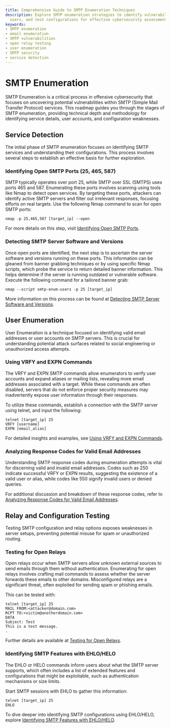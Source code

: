 ```yaml
---
title: Comprehensive Guide to SMTP Enumeration Techniques
description: Explore SMTP enumeration strategies to identify vulnerabilities, validate
  users, and test configurations for effective cybersecurity assessments.
keywords:
- SMTP enumeration
- email enumeration
- SMTP vulnerabilities
- open relay testing
- user enumeration
- SMTP security
- service detection
---
```


# SMTP Enumeration

SMTP Enumeration is a critical process in offensive cybersecurity that focuses on uncovering potential vulnerabilities within SMTP (Simple Mail Transfer Protocol) services. This roadmap guides you through the stages of SMTP enumeration, providing technical depth and methodology for identifying service details, user accounts, and configuration weaknesses. 

## Service Detection
The initial phase of SMTP enumeration focuses on identifying SMTP services and understanding their configurations. This process involves several steps to establish an effective basis for further exploration.

### Identifying Open SMTP Ports (25, 465, 587)
SMTP typically operates over port 25, while SMTP over SSL (SMTPS) uses ports 465 and 587. Enumerating these ports involves scanning using tools like Nmap to detect open services. By targeting these ports, attackers can identify active SMTP servers and filter out irrelevant responses, focusing efforts on real targets. Use the following Nmap command to scan for open SMTP ports:

```
nmap -p 25,465,587 [target_ip] --open
```

For more details on this step, visit [Identifying Open SMTP Ports](offensive/network/enumeration/smtp_enumeration/service_detection/identifying_open_smtp_ports_25_465_587/).

### Detecting SMTP Server Software and Versions
Once open ports are identified, the next step is to ascertain the server software and versions running on these ports. This information can be gleaned from banner grabbing techniques or by using specific Nmap scripts, which probe the service to return detailed banner information. This helps determine if the server is running outdated or vulnerable software. Execute the following command for a tailored banner grab:

```
nmap --script smtp-enum-users -p 25 [target_ip]
```

More information on this process can be found at [Detecting SMTP Server Software and Versions](offensive/network/enumeration/smtp_enumeration/service_detection/detecting_smtp_server_software_and_versions/).

## User Enumeration
User Enumeration is a technique focused on identifying valid email addresses or user accounts on SMTP servers. This is crucial for understanding potential attack surfaces related to social engineering or unauthorized access attempts.

### Using VRFY and EXPN Commands
The VRFY and EXPN SMTP commands allow enumerators to verify user accounts and expand aliases or mailing lists, revealing more email addresses associated with a target. While these commands are often disabled, servers that do not enforce proper security measures may inadvertently expose user information through their responses.

To utilize these commands, establish a connection with the SMTP server using telnet, and input the following:
```
telnet [target_ip] 25
VRFY [username]
EXPN [email_alias]
```

For detailed insights and examples, see [Using VRFY and EXPN Commands](offensive/network/enumeration/smtp_enumeration/user_enumeration/using_vrfy_and_expn_commands/).

### Analyzing Response Codes for Valid Email Addresses
Understanding SMTP response codes during enumeration attempts is vital for discerning valid and invalid email addresses. Codes such as 250 indicate successful VRFY or EXPN results, suggesting the existence of a valid user or alias, while codes like 550 signify invalid users or denied queries.

For additional discussion and breakdown of these response codes, refer to [Analyzing Response Codes for Valid Email Addresses](offensive/network/enumeration/smtp_enumeration/user_enumeration/analyzing_response_codes_for_valid_email_addresses/).

## Relay and Configuration Testing
Testing SMTP configuration and relay options exposes weaknesses in server setups, preventing potential misuse for spam or unauthorized routing.

### Testing for Open Relays
Open relays occur when SMTP servers allow unknown external sources to send emails through them without authentication. Enumerating for open relays involves crafting mail commands to assess whether the server forwards these emails to other domains. Misconfigured relays are a significant threat, often exploited for sending spam or phishing emails.

This can be tested with:
```
telnet [target_ip] 25
MAIL FROM:<attacker@domain.com>
RCPT TO:<victim@anotherdomain.com>
DATA
Subject: Test
This is a test message.
.
```

Further details are available at [Testing for Open Relays](offensive/network/enumeration/smtp_enumeration/relay_and_configuration_testing/testing_for_open_relays/).

### Identifying SMTP Features with EHLO/HELO
The EHLO or HELO commands inform users about what the SMTP server supports, which often includes a list of extended features and configurations that might be exploitable, such as authentication mechanisms or size limits.

Start SMTP sessions with EHLO to gather this information:

```
telnet [target_ip] 25
EHLO
```

To dive deeper into identifying SMTP configurations using EHLO/HELO, explore [Identifying SMTP Features with EHLO/HELO](offensive/network/enumeration/smtp_enumeration/relay_and_configuration_testing/identifying_smtp_features_with_ehlohelo/).